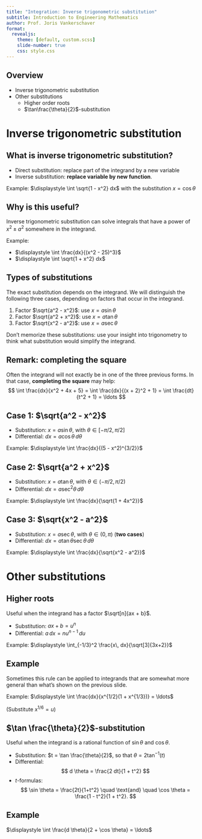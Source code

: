 ```yaml
---
title: "Integration: Inverse trigonometric substitution"
subtitle: Introduction to Engineering Mathematics
author: Prof. Joris Vankerschaver
format:
  revealjs:
    theme: [default, custom.scss]
    slide-number: true
    css: style.css
---
```


## Overview

- Inverse trigonometric substitution
- Other substitutions
  - Higher order roots
  - $\tan\frac{\theta}{2}$-substitution

# Inverse trigonometric substitution

## What is inverse trigonometric substitution?

- Direct substitution: replace part of the integrand by a new variable
- Inverse substitution: **replace variable by new function**.

Example: $\displaystyle \int \sqrt{1 - x^2} dx$ with the substitution $x = \cos \theta$

## Why is this useful?

Inverse trigonometric substitution can solve integrals that have a power of $x^2 \pm a^2$ somewhere in the integrand.

Example:

- $\displaystyle \int \frac{dx}{(x^2 - 25)^3}$
- $\displaystyle \int \sqrt{1 + x^2} dx$

## Types of substitutions

The exact substitution depends on the integrand. We will distinguish the following three cases, depending on factors that occur in the integrand.

1. Factor $\sqrt{a^2 - x^2}$: use $x = a \sin \theta$
2. Factor $\sqrt{a^2 + x^2}$: use $x = a \tan \theta$
3. Factor $\sqrt{x^2 - a^2}$: use $x = a \sec \theta$

Don't memorize these substitutions: use your insight into trigonometry to think what substitution would simplify the integrand.

## Remark: completing the square

Often the integrand will not exactly be in one of the three previous forms. In that case, **completing the square** may help:
$$
    \int \frac{dx}{x^2 + 4x + 5} = \int \frac{dx}{(x + 2)^2 + 1} = \int \frac{dt}{t^2 + 1} = \ldots
$$

## Case 1: $\sqrt{a^2 - x^2}$

- Substitution: $x = a \sin \theta$, with $\theta \in [-\pi/2, \pi/2]$
- Differential: $dx = a \cos \theta \, d \theta$

Example: $\displaystyle \int \frac{dx}{(5 - x^2)^{3/2}}$

## Case 2: $\sqrt{a^2 + x^2}$

- Substitution: $x = a \tan \theta$, with $\theta \in (-\pi/2, \pi/2)$
- Differential: $dx = a \sec^2 \theta \, d \theta$

Example: $\displaystyle \int \frac{dx}{\sqrt{1 + 4x^2}}$

## Case 3: $\sqrt{x^2 - a^2}$

- Substitution: $x = a \sec \theta$, with $\theta \in (0, \pi)$ (**two cases**)
- Differential: $dx = a \tan \theta \sec \theta \, d \theta$

Example: $\displaystyle \int \frac{dx}{\sqrt{x^2 - a^2}}$

# Other substitutions

## Higher roots

Useful when the integrand has a factor $\sqrt[n]{ax + b}$.

- Substitution: $ax + b = u^n$
- Differential: $a \, dx = n u^{n-1} \, du$

Example: $\displaystyle \int_{-1/3}^2 \frac{x\, dx}{\sqrt[3]{3x+2}}$

## Example

Sometimes this rule can be applied to integrands that are somewhat more general than what's shown on the previous slide.

Example: $\displaystyle \int \frac{dx}{x^{1/2}(1 + x^{1/3})} = \ldots$

(Substitute $x^{1/6} = u$)

## $\tan \frac{\theta}{2}$-substitution

Useful when the integrand is a rational function of $\sin \theta$ and $\cos \theta$.

- Substitution: $t = \tan \frac{\theta}{2}$, so that $\theta = 2\tan^{-1}(t)$
- Differential: 
$$
d \theta = \frac{2 dt}{1 + t^2}
$$
- $t$-formulas:
$$
    \sin \theta = \frac{2t}{1+t^2} \quad \text{and} \quad \cos \theta = \frac{1 - t^2}{1 + t^2}.
$$

## Example

$\displaystyle \int \frac{d \theta}{2 + \cos \theta} = \ldots$
